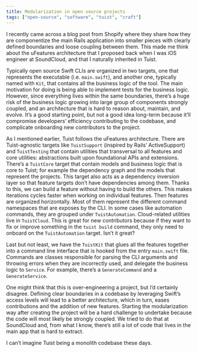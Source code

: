 ```yaml
---
title: Modularization in open source projects
tags: ["open-source", "software", "tuist", "craft"]
---
```


I recently came across a blog post from Shopify where they share how they are componentize the main Rails application into smaller pieces with clearly defined boundaries and loose coupling between them. This made me think about the uFeatures architecture that I proposed back when I was iOS engineer at SoundCloud, and that I naturally inherited in Tuist.

Typically open source Swift CLIs are organized in two targets, one that represents the executable (i.e. `main.swift`), and another one, typically named with `Kit`, that contains all the business logic of the tool. The main motivation for doing is being able to implement tests for the business logic. However, since everything lives within the same boundaries, there’s a huge risk of the business logic growing into large group of components strongly coupled, and an architecture that is hard to reason about, maintain, and evolve. It’s a good starting point, but not a good idea long-term because it’ll compromise developers’ efficiency contributing to the codebase, and complicate onboarding new contributors to the project.

As I mentioned earlier, Tuist follows the uFeatures architecture. There are Tuist-agnostic targets like `TuistSupport` (inspired by Rails’ ActiveSupport) and `TuistTesting` that contain utilities that transversal to all features and core utilities: abstractions built upon foundational APIs and extensions. There’s a `TuistCore` target that contain models and business logic that is core to Tuist; for example the dependency graph and the models that represent the projects. This target also acts as a dependency inversion layer so that feature targets don’t have dependencies among them. Thanks to this, we can build a feature without having to build the others. This makes iterations cycles faster when working on individual features. Then features are organized horizontally. Most of them represent the different command namespaces that are exposes by the CLI. In some cases like automation commands, they are grouped under `TuistAutomation`. Cloud-related utilities live in `TuistCloud`. This is great for new contributors because if they want to fix or improve something in the `tuist build` command, they only need to onboard on the `TuistAutomation` target. Isn’t it great?

Last but not least, we have the `TuistKit` that glues all the features together into a command line interface that is hooked from the entry `main.swift` file. Commands are classes responsible for parsing the CLI arguments and throwing errors when they are incorrectly used, and delegate the business logic to `Service`. For example, there’s a `GenerateCommand` and a `GenerateService`.

One might think that this is over-engineering a project, but I’d certainly disagree. Defining clear boundaries in a codebase by leveraging Swift’s access levels will lead to a better architecture, which in turn, eases contributions and the addition of new features. Starting the modularization way after creating the project will be a hard challenge to undertake because the code will most likely be strongly coupled. We tried to do that at SoundCloud and, from what I know, there’s still a lot of code that lives in the main app that is hard to extract.

I can’t imagine Tuist being a monolith codebase these days.
